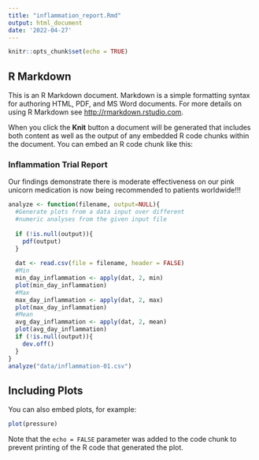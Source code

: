 ```yaml
---
title: "inflammation_report.Rmd"
output: html_document
date: '2022-04-27'
---
```


```r
knitr::opts_chunk$set(echo = TRUE)
```

## R Markdown

This is an R Markdown document. Markdown is a simple formatting syntax for authoring HTML, PDF, and MS Word documents. For more details on using R Markdown see <http://rmarkdown.rstudio.com>.

When you click the **Knit** button a document will be generated that includes both content as well as the output of any embedded R code chunks within the document. You can embed an R code chunk like this:

### Inflammation Trial Report
Our findings demonstrate there is moderate effectiveness on our pink unicorn medication is now being recommended to patients worldwide!!!
```r
analyze <- function(filename, output=NULL){
  #Generate plots from a data input over different
  #numeric analyses from the given input file
  
  if (!is.null(output)){
    pdf(output)
  }
  
  dat <- read.csv(file = filename, header = FALSE)
  #Min
  min_day_inflammation <- apply(dat, 2, min)
  plot(min_day_inflammation)
  #Max
  max_day_inflammation <- apply(dat, 2, max)
  plot(max_day_inflammation)
  #Mean
  avg_day_inflammation <- apply(dat, 2, mean)
  plot(avg_day_inflammation)
  if (!is.null(output)){
    dev.off()
  }
}
analyze("data/inflammation-01.csv")
```


## Including Plots

You can also embed plots, for example:

```r
plot(pressure)
```

Note that the `echo = FALSE` parameter was added to the code chunk to prevent printing of the R code that generated the plot.
